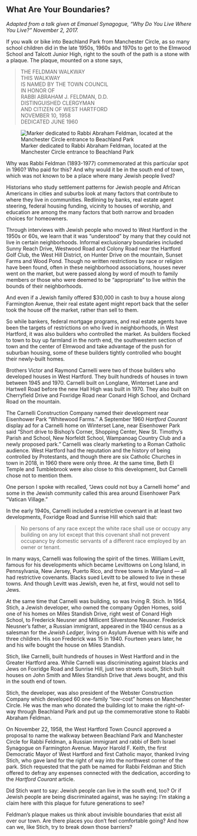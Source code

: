 ## What Are Your Boundaries? {-}

*Adapted from a talk given at Emanuel Synagogue, “Why Do You Live Where You Live?” November 2, 2017.*

If you walk or bike into Beachland Park from Manchester Circle, as so many school children did in the late 1950s, 1960s and 1970s to get to the Elmwood School and Talcott Junior High, right to the south of the path is a stone with a plaque. The plaque, mounted on a stone says,

> THE FELDMAN WALKWAY  
> THIS WALKWAY  
> IS NAMED BY THE TOWN COUNCIL  
> IN HONOR OF  
> RABBI ABRAHAM J. FELDMAN, D.D.  
> DISTINGUISHED CLERGYMAN  
> AND CITIZEN OF WEST HARTFORD  
> NOVEMBER 10, 1958  
> DEDICATED JUNE 1960  

![Marker dedicated to Rabbi Abraham Feldman, located at the Manchester Circle entrance to Beachland Park](images/10-feldman-rock-web.jpg)

Why was Rabbi Feldman (1893-1977) commemorated at this particular spot in 1960? Who paid for this? And why would it be in the south end of town, which was not known to be a place where many Jewish people lived?

Historians who study settlement patterns for Jewish people and African Americans in cities and suburbs look at many factors that contribute to where they live in communities. Redlining by banks, real estate agent steering, federal housing funding, vicinity to houses of worship, and education are among the many factors that both narrow and broaden choices for homeowners.

Through interviews with Jewish people who moved to West Hartford in the 1950s or 60s, we learn that it was “understood” by many that they could not live in certain neighborhoods. Informal exclusionary boundaries included Sunny Reach Drive, Westwood Road and Colony Road near the Hartford Golf Club, the West Hill District, on Hunter Drive on the mountain, Sunset Farms and Wood Pond. Though no written restrictions by race or religion have been found, often in these neighborhood associations, houses never went on the market, but were passed along by word of mouth to family members or those who were deemed to be “appropriate” to live within the bounds of their neighborhoods.

And even if a Jewish family offered $30,000 in cash to buy a house along Farmington Avenue, their real estate agent might report back that the seller took the house off the market, rather than sell to them.

So while bankers, federal mortgage programs, and real estate agents have been the targets of restrictions on who lived in neighborhoods, in West Hartford, it was also builders who controlled the market. As builders flocked to town to buy up farmland in the north end, the southwestern section of town and the center of Elmwood and take advantage of the push for suburban housing, some of these builders tightly controlled who bought their newly-built homes.

Brothers Victor and Raymond Carnelli were two of those builders who developed houses in West Hartford. They built hundreds of houses in town between 1945 and 1970. Carnelli built on Longlane, Winterset Lane and Hartwell Road before the new Hall High was built in 1970. They also built on Cherryfield Drive and Foxridge Road near Conard High School, and Orchard Road on the mountain.

The Carnelli Construction Company named their development near Eisenhower Park “Whitewood Farms.” A September 1960 *Hartford Courant* display ad for a Carnelli home on Winterset Lane, near Eisenhower Park said “Short drive to Bishop’s Corner, Shopping Center, New St. Timothy’s Parish and School, New Norfeldt School, Wampanoag Country Club and a newly proposed park.” Carnelli was clearly marketing to a Roman Catholic audience. West Hartford had the reputation and the history of being controlled by Protestants, and though there are six Catholic Churches in town in 2018, in 1960 there were only three. At the same time, Beth El Temple and Tumblebrook were also close to this development, but Carnelli chose not to mention them.

One person I spoke with recalled, “Jews could not buy a Carnelli home” and some in the Jewish community called this area around Eisenhower Park “Vatican Village.”

In the early 1940s, Carnelli included a restrictive covenant in at least two developments, Foxridge Road and Sunrise Hill which said that:

> No persons of any race except the white race shall use or occupy any building on any lot except that this covenant shall not prevent occupancy by domestic servants of a different race employed by an owner or tenant.

In many ways, Carnelli was following the spirit of the times. William Levitt, famous for his developments which became Levittowns on Long Island, in Pennsylvania, New Jersey, Puerto Rico, and three towns in Maryland --- all had restrictive covenants. Blacks sued Levitt to be allowed to live in these towns. And though Levitt was Jewish, even he, at first, would not sell to Jews.

At the same time that Carnelli was building, so was Irving R. Stich. In 1954, Stich, a Jewish developer, who owned the company Ogden Homes, sold one of his homes on Miles Standish Drive, right west of Conard High School, to Frederick Neusner and Millicent Silverstone Neusner. Frederick Neusner’s father, a Russian immigrant, appeared in the 1940 census as a salesman for the *Jewish Ledger*, living on Asylum Avenue with his wife and three children. His son Frederick was 15 in 1940. Fourteen years later, he and his wife bought the house on Miles Standish.

Stich, like Carnelli, built hundreds of houses in West Hartford and in the Greater Hartford area. While Carnelli was discriminating against blacks and Jews on Foxridge Road and Sunrise Hill, just two streets south, Stich built houses on John Smith and Miles Standish Drive that Jews bought, and this in the south end of town.

Stich, the developer, was also president of the Webster Construction Company which developed 60 one-family “low-cost” homes on Manchester Circle. He was the man who donated the building lot to make the right-of-way through Beachland Park and put up the commemorative stone to Rabbi Abraham Feldman.

On November 22, 1958, the West Hartford Town Council approved a proposal to name the walkway between Beachland Park and Manchester Circle for Rabbi Feldman, a Russian immigrant and rabbi of Beth Israel Synagogue on Farmington Avenue. Mayor Harold F. Keith, the first Democratic Mayor of West Hartford and first Catholic mayor, thanked Irving Stich, who gave land for the right of way into the northwest corner of the park. Stich requested that the path be named for Rabbi Feldman and Stich offered to defray any expenses connected with the dedication, according to the *Hartford Courant* article.

Did Stich want to say: Jewish people can live in the south end, too? Or if Jewish people are being discriminated against, was he saying: I’m staking a claim here with this plaque for future generations to see?

Feldman’s plaque makes us think about invisible boundaries that exist all over our town. Are there places you don’t feel comfortable going? And how can we, like Stich, try to break down those barriers?

